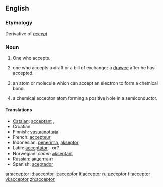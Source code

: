 ==English==

===Etymology===
Derivative of ''[[accept]]''

===Noun===
{{en-noun}}

# One who accepts.
# {{context|In law and commerce}} one who accepts a draft or a bill of exchange; a [[drawee]] after he has accepted.
# {{chemistry}} an atom or molecule which can accept an electron to form a chemical bond.
# {{physics}} a chemical acceptor atom forming a positive hole in a semiconductor.

====Translations====
*[[Catalan]]: [[acceptant]] {{m}}, {{f}}
*Croatian: {{t-|hr|akceptor|m}}
*Finnish: [[vastaanottaja]]
*French: [[accepteur]] {{m}}
*Indonesian: [[terima|penerima]], [[akseptor]]
*Latin: [[acceptator]], -or?
*Norwegian: ''comm'' [[akseptant]] {{c}}
*Russian: [[акцептант]] {{m}}
*Spanish: [[aceptador]] {{m}}

[[ar:acceptor]]
[[id:acceptor]]
[[it:acceptor]]
[[lt:acceptor]]
[[ru:acceptor]]
[[fi:acceptor]]
[[vi:acceptor]]
[[zh:acceptor]]